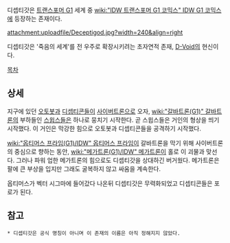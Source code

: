 디셉티갓은 [[트랜스포머 G1]] 세계 중 [[wiki:"IDW 트랜스포머 G1 코믹스" IDW G1 코믹스]]에 등장하는 존재이다.

attachment:uploadfile/Deceptigod.jpg?width=240&align=right

디셉티갓은 '죽음의 세계'를 전 우주로 확장시키려는 초자연적 존재, [[D-Void]]의 현신이다.

[[목차]]


== 상세 ==
지구에 있던 [[오토봇]]과 [[디셉티콘]]들이 [[사이버트론]]으로 오자, [[wiki:"갈바트론(G1)" 갈바트론]]의 부하들인 [[스윕스]]들은 하나로 뭉치기 시작한다. 곧 스윕스들은 거인의 형상을 띄기 시작했다. 이 거인은 막강한 힘으로 오토봇과 디셉티콘들을 공격하기 시작했다.

[[wiki:"옵티머스 프라임(G1)/IDW" 옵티머스 프라임]]이 갈바트론을 막기 위해 사이버트론의 중심으로 향하는 동안, [[wiki:"메가트론(G1)/IDW" 메가트론]]이 홀로 이 괴물과 맞선다. 그러나 파워 업한 메가트론의 힘으로도 디셉티갓을 상대하긴 버거웠다. 메가트론은 팔에 큰 부상을 입지만 그래도 굴복하지 않고 싸움을 계속한다.

옵티머스가 벡터 시그마에 들어갔다 나온뒤 디셉티갓은 무력화되었고 디셉티콘들은 포로가 된다.


== 참고 ==
 * 디셉티갓은 공식 명칭이 아니며 이 존재의 이름은 아직 정해지지 않았다.
